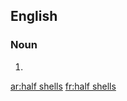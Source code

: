 ==English==

===Noun===
{{head|en|head=[[half]] [[shell]]s}}

# {{plural of|half shell}}

[[ar:half shells]]
[[fr:half shells]]